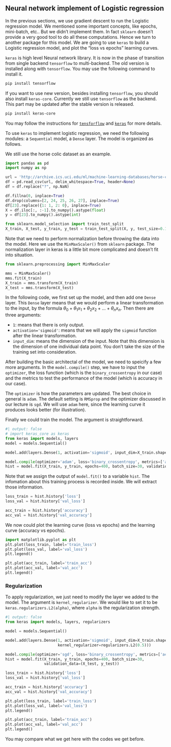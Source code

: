 ## Neural network implement of Logistic regression
In the previous sections, we use gradient descent to run the Logistic regression model. We mentioned some important concepts, like epochs, mini-batch, etc.. But we didn't implement them. In fact `sklearn` doesn't provide a very good tool to do all these computations. Hence we turn to another package for this model. We are going to use `keras` to build a Logistic regression model, and plot the "loss vs epochs" learning curves.

`keras` is high level Neural network library. It is now in the phase of transition from single backend `tensorflow` to multi-backend. The old version is installed along with `tensorflow`. You may use the following command to install it. 

```.bash
pip install tensorflow
```
If you want to use new version, besides installing `tensorflow`, you should also install `keras-core`. Currently we still use `tensorflow` as the backend. This part may be updated after the stable version is released.

```.bash
pip install keras-core
```
You may follow the instructions for [`tensforflow`](https://www.tensorflow.org/install) and [`keras`](https://github.com/keras-team/keras) for more details.



To use `keras` to implement logistic regression, we need the following modules: a `Sequential` model, a `Dense` layer. The model is organized as follows.

We still use the horse colic dataset as an example.


```python
import pandas as pd
import numpy as np

url = 'http://archive.ics.uci.edu/ml/machine-learning-databases/horse-colic/horse-colic.data'
df = pd.read_csv(url, delim_whitespace=True, header=None)
df = df.replace("?", np.NaN)

df.fillna(0, inplace=True)
df.drop(columns=[2, 24, 25, 26, 27], inplace=True)
df[23].replace({1: 1, 2: 0}, inplace=True)
X = df.iloc[:, :-1].to_numpy().astype(float)
y = df[23].to_numpy().astype(int)

from sklearn.model_selection import train_test_split
X_train, X_test, y_train, y_test = train_test_split(X, y, test_size=0.15, random_state=42)
```


Note that we need to perform normalization before throwing the data into the model. Here we use the `MinMaxScaler()` from `sklearn` package. The normalization layer in keras is a little bit more complicated and doesn't fit into situation.



```python
from sklearn.preprocessing import MinMaxScaler

mms = MinMaxScaler()
mms.fit(X_train)
X_train = mms.transform(X_train)
X_test = mms.transform(X_test)
```


In the following code, we first set up the model, and then add one `Dense` layer. This `Dense` layer means that we would perform a linear transformation to the input, by the formula $\theta_0+\theta_1x_1+\theta_2x_2+\ldots+\theta_nx_n$. Then there are three arguments:

- `1`: means that there is only output.
- `activation='sigmoid'`: means that we will apply the `sigmoid` function after the linear transformation.
- `input_dim`: means the dimension of the input. Note that this dimension is the dimension of one individual data point. You don't take the size of the training set into consideration.

After building the basic architectal of the model, we need to speicify a few more arguments. In the `model.compile()` step, we have to input the `optimizer`, the loss function (which is the `binary_crossentropy` in our case) and the metrics to test the performance of the model (which is accuracy in our case).

The `optimizer` is how the parameters are updated. The best choice in general is `adam`. The default setting is `RMSprop` and the optimizer discussed in our lecture is `sgd`. We will use `adam` here, since the learning curve it produces looks better (for illustration).

Finally we could train the model. The argument is straightforward.



```python
#| output: false
# import keras_core as keras
from keras import models, layers
model = models.Sequential()

model.add(layers.Dense(1, activation='sigmoid', input_dim=X_train.shape[1]))

model.compile(optimizer='adam', loss='binary_crossentropy', metrics=['accuracy'])
hist = model.fit(X_train, y_train, epochs=400, batch_size=30, validation_data=(X_test, y_test))

```


Note that we assign the output of `model.fit()` to a variable `hist`. The infomation about this training process is recorded inside. We will extract those information.


```python
loss_train = hist.history['loss']
loss_val = hist.history['val_loss']

acc_train = hist.history['accuracy']
acc_val = hist.history['val_accuracy']
```


We now could plot the learning curve (loss vs epochs) and the learning curve (accuracy vs epochs).



```python
import matplotlib.pyplot as plt
plt.plot(loss_train, label='train_loss')
plt.plot(loss_val, label='val_loss')
plt.legend()
```



```python
plt.plot(acc_train, label='train_acc')
plt.plot(acc_val, label='val_acc')
plt.legend()
```


### Regularization
To apply regularization, we just need to modify the layer we added to the model. The argument is `kernel_regularizer`. We would like to set it to be `keras.regularizers.L2(alpha)`, where `alpha` is the regularization strength.


```python
#| output: false
from keras import models, layers, regularizers

model = models.Sequential()

model.add(layers.Dense(1, activation='sigmoid', input_dim=X_train.shape[1],
                       kernel_regularizer=regularizers.L2(0.5)))

model.compile(optimizer='sgd', loss='binary_crossentropy', metrics=['accuracy'])
hist = model.fit(X_train, y_train, epochs=400, batch_size=30,
                 validation_data=(X_test, y_test))

```



```python
loss_train = hist.history['loss']
loss_val = hist.history['val_loss']

acc_train = hist.history['accuracy']
acc_val = hist.history['val_accuracy']

plt.plot(loss_train, label='train_loss')
plt.plot(loss_val, label='val_loss')
plt.legend()
```



```python
plt.plot(acc_train, label='train_acc')
plt.plot(acc_val, label='val_acc')
plt.legend()
```
You may compare what we get here with the codes we get before.